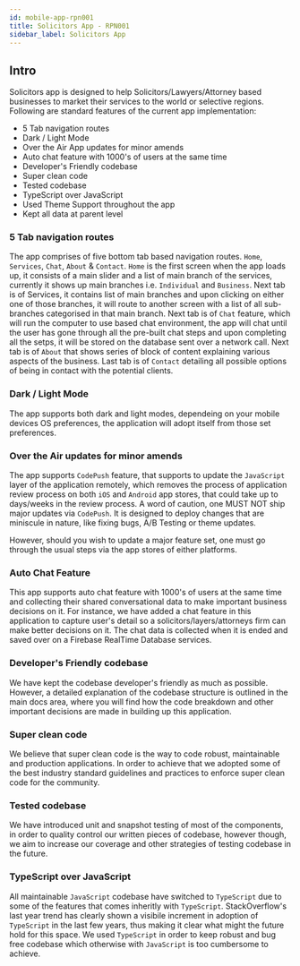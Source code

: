 ```yaml
---
id: mobile-app-rpn001
title: Solicitors App - RPN001
sidebar_label: Solicitors App
---
```


## Intro
Solicitors app is designed to help Solicitors/Lawyers/Attorney based businesses to market their services to the world or selective regions.
Following are standard features of the current app implementation:

- 5 Tab navigation routes
- Dark / Light Mode
- Over the Air App updates for minor amends
- Auto chat feature with 1000's of users at the same time
- Developer's Friendly codebase
- Super clean code
- Tested codebase
- TypeScript over JavaScript
- Used Theme Support throughout the app
- Kept all data at parent level

### 5 Tab navigation routes
The app comprises of five bottom tab based navigation routes. `Home`, `Services`, `Chat`, `About` & `Contact`. `Home` is the first screen when
the app loads up, it consists of a main slider and a list of main branch of the services, currently it shows up main branches i.e.
`Individual` and `Business`. Next tab is of Services, it contains list of main branches and upon clicking on either one of those branches,
it will route to another screen with a list of all sub-branches categorised in that main branch. Next tab is of `Chat` feature, which will
run the computer to use based chat environment, the app will chat until the user has gone through all the pre-built chat steps and upon
completing all the setps, it will be stored on the database sent over a network call. Next tab is of `About` that shows series of block of
content explaining various aspects of the business. Last tab is of `Contact` detailing all possible options of being in contact with the
potential clients.

### Dark / Light Mode
The app supports both dark and light modes, dependeing on your mobile devices OS preferences, the application will adopt itself from those
set preferences.

### Over the Air updates for minor amends
The app supports `CodePush` feature, that supports to update the `JavaScript` layer of the application remotely, which removes the process
of application review process on both `iOS` and `Android` app stores, that could take up to days/weeks in the review process.
A word of caution, one MUST NOT ship major updates via `CodePush`. It is designed to deploy changes that are miniscule in nature, like
fixing bugs, A/B Testing or theme updates.

However, should you wish to update a major feature set, one must go through the usual steps via the app stores of either platforms.

### Auto Chat Feature
This app supports auto chat feature with 1000's of users at the same time and collecting their shared conversational data to make
important business decisions on it. For instance, we have added a chat feature in this application to capture user's detail so a
solicitors/layers/attorneys firm can make better decisions on it. The chat data is collected when it is ended and saved over on a 
Firebase RealTime Database services.

### Developer's Friendly codebase
We have kept the codebase developer's friendly as much as possible. However, a detailed explanation of the codebase structure is 
outlined in the main docs area, where you will find how the code breakdown and other important decisions are made in building up
this application.

### Super clean code
We believe that super clean code is the way to code robust, maintainable and production applications. In order to achieve that
we adopted some of the best industry standard guidelines and practices to enforce super clean code for the community.

### Tested codebase
We have introduced unit and snapshot testing of most of the components, in order to quality control our written pieces of codebase,
however though, we aim to increase our coverage and other strategies of testing codebase in the future.

### TypeScript over JavaScript
All maintainable `JavaScript` codebase have switched to `TypeScript` due to some of the features that comes inheritly with `TypeScript`.
StackOverflow's last year trend has clearly shown a visibile increment in adoption of `TypeScript` in the last few years, thus making
it clear what might the future hold for this space. We used `TypeScript` in order to keep robust and bug free codebase which otherwise
with `JavaScript` is too cumbersome to achieve.